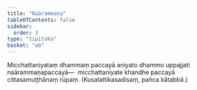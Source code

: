 ```yaml
---
title: "Naārammaṇa"
tableOfContents: false
sidebar:
  order: 3
type: "tipitaka"
basket: "ab"
---
```



<DynamicBreadcrumb />

<Division number="20">

<Paragraph number="2303">
Micchattaniyataṃ dhammaṃ paccayā aniyato dhammo uppajjati naārammaṇapaccayā—  micchattaniyate khandhe paccayā cittasamuṭṭhānaṃ rūpaṃ. (Kusalattikasadisaṃ, pañca kātabbā.)
</Paragraph>
</Division>